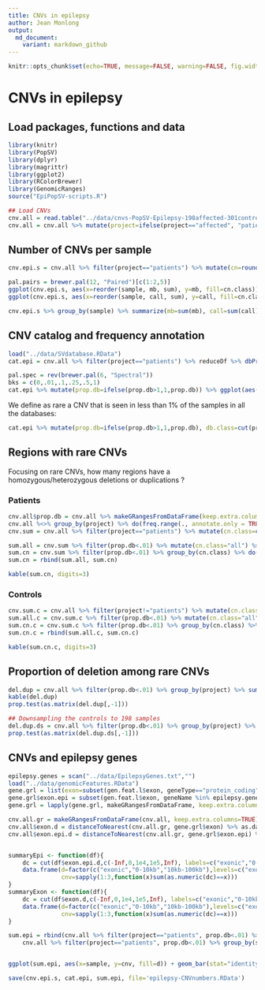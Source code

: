 ```yaml
---
title: CNVs in epilepsy
author: Jean Monlong
output:
  md_document:
    variant: markdown_github
---
```


```r
knitr::opts_chunk$set(echo=TRUE, message=FALSE, warning=FALSE, fig.width=10, tidy=TRUE)
```

# CNVs in epilepsy

## Load packages, functions and data

```r
library(knitr)
library(PopSV)
library(dplyr)
library(magrittr)
library(ggplot2)
library(RColorBrewer)
library(GenomicRanges)
source("EpiPopSV-scripts.R")

## Load CNVs
cnv.all = read.table("../data/cnvs-PopSV-Epilepsy-198affected-301controls-5kb.tsv.gz", header=TRUE, as.is=TRUE, sep="\t")
cnv.all = cnv.all %>% mutate(project=ifelse(project=="affected", "patients", "controls"))
```

## Number of CNVs per sample

```r
cnv.epi.s = cnv.all %>% filter(project=="patients") %>% mutate(cn=round(2*fc), cn=ifelse(cn==2 & z>0,3,cn), cn=ifelse(cn==2 & z<0,1,cn), cn.class=ifelse(cn>2, "3+",cn), cn.class=factor(cn.class, levels=c("0","1","3+"))) %>% group_by(sample, cn.class) %>% summarize(call=n(), mb=sum((end-start)/1e6))

pal.pairs = brewer.pal(12, "Paired")[c(1:2,5)]
ggplot(cnv.epi.s, aes(x=reorder(sample, mb, sum), y=mb, fill=cn.class)) + geom_bar(color="black", size=.1, stat="identity") + theme_bw() + theme(axis.text.x=element_blank(),legend.position=c(0,1), legend.justification=c(0,1)) + xlab("sample") + ylab("affected genome (Mb)") + scale_fill_manual(name="copy-number", values=pal.pairs) + guides(fill = guide_legend(nrow = 1, label.position = "bottom", label.hjust=0.5))
ggplot(cnv.epi.s, aes(x=reorder(sample, call, sum), y=call, fill=cn.class)) + geom_bar(color="black", size=.1, stat="identity") + theme_bw() + theme(axis.text.x=element_blank(),legend.position=c(0,1), legend.justification=c(0,1)) + xlab("sample") + ylab("CNV") + scale_fill_manual(name="copy-number", values=pal.pairs) + guides(fill = guide_legend(nrow = 1, label.position = "bottom", label.hjust=0.5))

cnv.epi.s %>% group_by(sample) %>% summarize(mb=sum(mb), call=sum(call)) %>% ungroup %>% summarize(mb=mean(mb), call=mean(call)) %>% kable(digits=2)
```

## CNV catalog and frequency annotation

```r
load("../data/SVdatabase.RData")
cat.epi = cnv.all %>% filter(project=="patients") %>% reduceDf %>% dbPropDf(svs.gr)

pal.spec = rev(brewer.pal(6, "Spectral"))
bks = c(0,.01,.1,.25,.5,1)
cat.epi %>% mutate(prop.db=ifelse(prop.db>1,1,prop.db)) %>% ggplot(aes(x=sqrt(prop.db), fill=factor(nb.proj.db))) + geom_histogram(color="black") + theme_bw() + scale_fill_manual(values=pal.spec, name="public database with overlapping variant") + scale_x_continuous(breaks=sqrt(bks), labels=bks) + xlab("maximum frequency in the public databases") + ylab("CNV") + theme(legend.position=c(1,1), legend.justification=c(1,1)) + guides(fill = guide_legend(nrow = 1, label.position = "bottom", label.hjust=0.5))
```

We define as rare a CNV that is seen in less than 1% of the samples in all the databases:

```r
cat.epi %>% mutate(prop.db=ifelse(prop.db>1,1,prop.db), db.class=cut(prop.db, c(-Inf,.01,1), labels=c("rare", "common"))) %>% ggplot(aes(x=sqrt(prop.db), fill=db.class)) + geom_histogram(bins=24,color="black") + theme_bw() + scale_fill_brewer(palette="Set2", name="") + scale_x_continuous(breaks=sqrt(bks), labels=bks) + xlab("maximum frequency in the public databases") + ylab("CNV") + theme(legend.position=c(1,1), legend.justification=c(1,1))
```

## Regions with rare CNVs

Focusing on rare CNVs, how many regions have a homozygous/heterozygous deletions or duplications ?

### Patients

```r
cnv.all$prop.db = cnv.all %>% makeGRangesFromDataFrame(keep.extra.columns=TRUE) %>% dbProp(svs.gr)
cnv.all %<>% group_by(project) %>% do(freq.range(., annotate.only = TRUE)) %>% ungroup
cnv.sum = cnv.all %>% filter(project=="patients") %>% mutate(cn.class=cut(fc, breaks=c(0, .25, 1, Inf), labels=c(0,1,">=3"), include.lowest = TRUE))

sum.all = cnv.sum %>% filter(prop.db<.01) %>% mutate(cn.class="all") %>% group_by(cn.class) %>% summarize(region=round(sum(1/nb)), prop.all.region=1)
sum.cn = cnv.sum %>% filter(prop.db<.01) %>% group_by(cn.class) %>% do(freq.range(., annotate.only=TRUE)) %>% summarize(region=round(sum(1/nb))) %>% mutate(prop.all.region=region/sum.all$region)
sum.cn = rbind(sum.all, sum.cn)

kable(sum.cn, digits=3)
```

### Controls

```r
cnv.sum.c = cnv.all %>% filter(project!="patients") %>% mutate(cn.class=cut(fc, breaks=c(0, .25, 1, Inf), labels=c(0,1,">=3"), include.lowest = TRUE))
sum.all.c = cnv.sum.c %>% filter(prop.db<.01) %>% mutate(cn.class="all") %>% group_by(cn.class) %>% summarize(region=round(sum(1/nb)), prop.all.region=1)
sum.cn.c = cnv.sum.c %>% filter(prop.db<.01) %>% group_by(cn.class) %>% do(freq.range(., annotate.only=TRUE)) %>% summarize(region=round(sum(1/nb))) %>% mutate(prop.all.region=region/sum.all.c$region)
sum.cn.c = rbind(sum.all.c, sum.cn.c)

kable(sum.cn.c, digits=3)
```

## Proportion of deletion among rare CNVs

```r
del.dup = cnv.all %>% filter(prop.db<.01) %>% group_by(project) %>% summarize(nb.del=sum(fc<1), nb.dup=sum(fc>1))
kable(del.dup)
prop.test(as.matrix(del.dup[,-1]))

## Downsampling the controls to 198 samples
del.dup.ds = cnv.all %>% filter(prop.db<.01) %>% group_by(project) %>% filter(sample %in% sample(unique(sample), 198)) %>% summarize(nb.del=sum(fc<1), nb.dup=sum(fc>1))
prop.test(as.matrix(del.dup.ds[,-1]))
```

## CNVs and epilepsy genes

```r
epilepsy.genes = scan("../data/EpilepsyGenes.txt","")
load("../data/genomicFeatures.RData")
gene.grl = list(exon=subset(gen.feat.l$exon, geneType=="protein_coding"))
gene.grl$exon.epi = subset(gen.feat.l$exon, geneName %in% epilepsy.genes)
gene.grl = lapply(gene.grl, makeGRangesFromDataFrame, keep.extra.columns=TRUE)

cnv.all.gr = makeGRangesFromDataFrame(cnv.all, keep.extra.columns=TRUE)
cnv.all$exon.d = distanceToNearest(cnv.all.gr, gene.grl$exon) %>% as.data.frame %>% .$distance
cnv.all$exon.epi.d = distanceToNearest(cnv.all.gr, gene.grl$exon.epi) %>% as.data.frame %>% .$distance


summaryEpi <- function(df){
    dc = cut(df$exon.epi.d,c(-Inf,0,1e4,1e5,Inf), labels=c("exonic","0-10kb","10kb-100kb", "non-epilepsy"))
    data.frame(d=factor(c("exonic","0-10kb","10kb-100kb"),levels=c("exonic","0-10kb","10kb-100kb")),
               cnv=sapply(1:3,function(x)sum(as.numeric(dc)==x)))
}
summaryExon <- function(df){
    dc = cut(df$exon.d,c(-Inf,0,1e4,1e5,Inf), labels=c("exonic","0-10kb","10kb-100kb", "non-epilepsy"))
    data.frame(d=factor(c("exonic","0-10kb","10kb-100kb"),levels=c("exonic","0-10kb","10kb-100kb")),
               cnv=sapply(1:3,function(x)sum(as.numeric(dc)==x)))
}

sum.epi = rbind(cnv.all %>% filter(project=="patients", prop.db<.01) %>% group_by(sample) %>% do(summaryEpi(.)) %>% group_by(sample) %>% arrange(d) %>% mutate(c1=cnv[1], c2=cnv[2], c3=cnv[3]) %>% ungroup %>% arrange(desc(c1), desc(c2), desc(c3)) %>% mutate(gene="epilepsy genes", sample=factor(sample, levels=unique(sample))),
    cnv.all %>% filter(project=="patients", prop.db<.01) %>% group_by(sample) %>% do(summaryExon(.)) %>% group_by(sample) %>% arrange(d) %>% mutate(c1=cnv[1], c2=cnv[2], c3=cnv[3]) %>% ungroup %>% arrange(desc(c1), desc(c2), desc(c3)) %>% mutate(gene="all genes", sample=factor(sample, levels=unique(sample))))


ggplot(sum.epi, aes(x=sample, y=cnv, fill=d)) + geom_bar(stat="identity", color="black",size=.1) + theme_bw() + theme(axis.text.x=element_blank(),legend.position=c(1,0.2), legend.justification=c(1,0.2)) + xlab("sample") + ylab("rare CNV") + scale_fill_brewer(name="distance to closest exon", palette="Spectral") + facet_grid(gene~., scales="free") + guides(fill = guide_legend(nrow = 1, label.position = "right", label.hjust=0.5))
```

```r
save(cnv.epi.s, cat.epi, sum.epi, file='epilepsy-CNVnumbers.RData')
```
